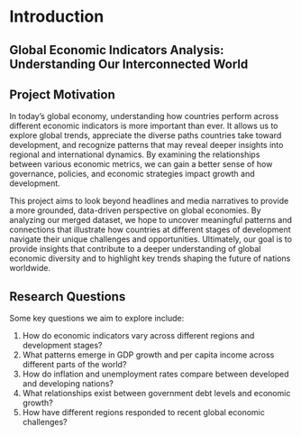 # Introduction

## Global Economic Indicators Analysis: Understanding Our Interconnected World

## Project Motivation

In today’s global economy, understanding how countries perform across different economic indicators is more important than ever. It allows us to explore global trends, appreciate the diverse paths countries take toward development, and recognize patterns that may reveal deeper insights into regional and international dynamics. By examining the relationships between various economic metrics, we can gain a better sense of how governance, policies, and economic strategies impact growth and development.

This project aims to look beyond headlines and media narratives to provide a more grounded, data-driven perspective on global economies. By analyzing our merged dataset, we hope to uncover meaningful patterns and connections that illustrate how countries at different stages of development navigate their unique challenges and opportunities. Ultimately, our goal is to provide insights that contribute to a deeper understanding of global economic diversity and to highlight key trends shaping the future of nations worldwide.

## Research Questions

Some key questions we aim to explore include:

1.  How do economic indicators vary across different regions and development stages?
2.  What patterns emerge in GDP growth and per capita income across different parts of the world?
3.  How do inflation and unemployment rates compare between developed and developing nations?
4.  What relationships exist between government debt levels and economic growth?
5.  How have different regions responded to recent global economic challenges?
